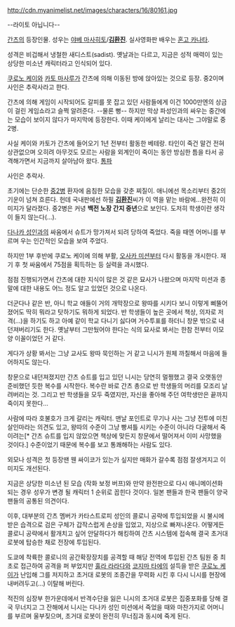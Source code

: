 http://cdn.myanimelist.net/images/characters/16/80161.jpg

--라이토 아닙니다--

[[간츠]]의 등장인물. 성우는 [[야베 마사히토]]/'''[[김환진]]'''. 실사영화판 배우는 [[혼고 카나타]].

성격은 비겁해서 냉철한 새디스트(sadist).  
옛날과는 다르고, 지금은 성적 매력이 있는 상당한 미소년 캐릭터라고 인식되어 있다.   

[[쿠로노 케이]]와 [[카토 마사루]]가 간츠에 의해 이동된 방에 앉아있는 것으로 등장. 중2이며 사인은 추락사라고 한다.

간츠에 의해 게임이 시작되어도 갈피를 못 잡고 있던 사람들에게 이건 1000만엔의 상금이 걸린 게임쇼라고 슬쩍 알려준다. --물론 뻥-- 하지만 막상 파성인과의 싸우는 중간에는 모습이 보이지 않다가 마지막에 등장한다. 이때 케이에게 날리는 대사는 그야말로 중2병.

사실 케이와 카토가 간츠에 들어오기 1년 전부터 활동한 베테랑. 타인이 죽건 말건 전혀 상관없으며 오히려 아무것도 모르는 사람을 외계인이 죽이는 동안 방심한 틈을 타서 공격해가면서 지금까지 살아남아 왔다. [[통파]]

사인은 추락사.

초기에는 단순한 [[중2병]] 환자에 음침한 모습을 갖춘 찌질이. 애니에선 목소리부터 중2의 기운이 넘쳐 흐른다.
헌데 국내판에선 하필 '''[[김환진]]'''씨가 이 역을 맡는 바람에...완전히 이미지가 달라졌다. 중2병은 커녕 '''백전 노장 간지 중년'''으로 보인다. 도저히 학생이란 생각이 들지 않는다(...).

[[다나카 성인]]과의 싸움에서 슈트가 망가져서 되려 당하여 죽었다. 죽을 때엔 어머니를 부르며 우는 인간적인 모습을 보여 주었다.

하지만 1부 후반에 쿠로노 케이에 의해 부활, [[오사카 미션]]부터 다시 활동을 개시한다.
재기 후 첫 싸움에서 75점을 획득하는 등 실력을 과시했다.

점점 진행되가면서 간츠에 대한 지식이 많은 것 같은 묘사가 나왔으며 마지막 미션과 종말에 대한 내용도 어느 정도 알고 있었던 것으로 나온다.

더군다나 같은 반, 아니 학교 애들이 거의 개막장으로 왕따를 시키다 보니 이렇게 삐뚤어졌어도 딱히 뭐라고 탓하기도 뭐하게 되었다. 반 학생들이 높은 곳에서 책상, 의자로 저격(...)을 하기도 하고 아예 같이 학교 다니기 싫다며 거수투표를 하더니 창문 밖으로 내던져버리기도 한다. 옛날부터 그만뒀어야 한다는 식의 묘사로 봐서는 한참 전부터 이모양 이꼴이었던 거 같다.

게다가 상황 봐서는 그냥 교사도 왕따 묵인하는 거 같고 니시가 원체 까칠해서 마음에 들어하지도 않는다.

창문으로 내던져졌지만 간츠 슈트를 입고 있던 니시는 당연히 멀쩡했고 결국 오랫동안 준비했던 듯한 복수를 시작한다. 복수란 바로 간츠 총으로 반 학생들의 머리를 모조리 날려버리는 것. 그리고 반 학생들을 모두 죽였지만, 자신을 좋아해 주던 여학생만은 끝까지 죽이지 못한다...

사람에 따라 호불호가 크게 갈리는 캐릭터. 맨날 포인트로 무기나 사는 그냥 전투에 미친 살인마라는 의견도 있고, 왕따의 수준이 그냥 빵셔틀 시키는 수준이 아니라 다굴해서 죽이려는[* 간츠 슈트를 입지 않았으면 책상에 맞든지 창문에서 떨어져서 이미 사망했을 것이다.] 수준이었기 때문에 복수를 보고 통쾌해하는 사람도 있다.

외모나 성격은 첫 등장땐 웬 싸이코가 있는가 싶지만 매화가 갈수록 점점 잘생겨지고 이미지도 개선된다.

지금은 상당한 미소년 된 모습 (작화 보정 버프)와 만약 완전판으로 다시 애니메이션화되는 경우 성우가 변경 될 캐릭터 1 순위로 꼽힌다 것이다. 일본 팬들과 한국 팬들이 양국 팬들의 공통된 의견이다.

이후, 대부분의 간츠 멤버가 카타스트로피 성인의 콜로니 공략에 투입되었을 시 불시에 받은 습격으로 검은 구체가 갑작스럽게 손상을 입었고, 지상으로 빠져나온다. 어떻게든 콜로니 공략에서 활개치고 싶어 안달하다가 해킹하여 간츠 시스템에 접속해 결국 초거대 로봇에 탑승한 채로 전장에 투입된다.

도쿄에 착륙한 콜로니의 공간확장장치를 공격할 때 해당 전역에 투입된 간츠 팀원 중 최초로 접근하여 공격을 퍼 부었지만 [[훌라 라라다]]와 [[코지마 타에]]의 설득을 받은 [[쿠로노 케이]]가 난입해 그를 저지하고 초거대 로봇의 조종간을 무력화 시킨 후 다시 니시를 현장에 내버려두고(...) 이탈해 버린다.

적진의 심장부 한가운데에서 반격수단을 잃은 니시의 초거대 로봇은 집중포화를 당해 결국 무너지고 그 잔해에서 니시는 다나카 성인 미션에서 죽었을 때와 마찬가지로 어머니를 부르며 울부짖으며, 초거대 로봇이 완전히 무너짐과 동시에 죽게 된다. 
